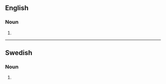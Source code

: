 {{also|Hummers}}

==English==

===Noun===
{{head|en|noun plural form}}

# {{plural of|hummer|lang=en}}

----

==Swedish==

===Noun===
{{head|sv|noun form}}

# {{sv-noun-form-indef-gen|hummer}}